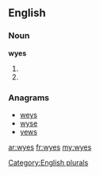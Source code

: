 ==English==

===Noun===
'''wyes'''

# {{plural of|[[wye]]}}
# {{plural of|[[wy]]}}

===Anagrams===
* [[weys#English|weys]]
* [[wyse#English|wyse]]
* [[yews#English|yews]]

[[Category:English plurals]]

[[ar:wyes]]
[[fr:wyes]]
[[my:wyes]]